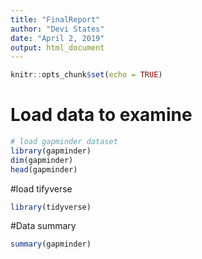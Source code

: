 ```yaml
---
title: "FinalReport"
author: "Devi States"
date: "April 2, 2019"
output: html_document
---
```


```r
knitr::opts_chunk$set(echo = TRUE)
```
# Load data to examine
```r
# load gapminder dataset
library(gapminder)
dim(gapminder)
head(gapminder)
```

#load tifyverse
```r
library(tidyverse)

```
#Data summary
```r
summary(gapminder)
```

